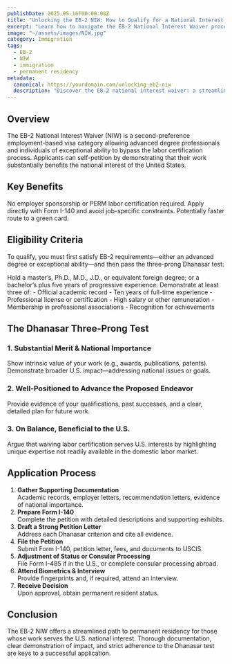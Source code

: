 ```yaml
---
publishDate: 2025-05-16T00:00:00Z
title: "Unlocking the EB-2 NIW: How to Qualify for a National Interest Waiver"
excerpt: "Learn how to navigate the EB-2 National Interest Waiver process, including eligibility criteria and application steps for permanent residency."
image: "~/assets/images/NIW.jpg"
category: Immigration
tags:
  - EB-2
  - NIW
  - immigration
  - permanent residency
metadata:
  canonical: https://yourdomain.com/unlocking-eb2-niw
  description: "Discover the EB-2 national interest waiver: a streamlined path to US permanent residency. Learn eligibility, benefits, and steps for exceptional professionals."
---
```



## Overview

The EB-2 National Interest Waiver (NIW) is a second-preference employment-based visa category allowing advanced degree professionals and individuals of exceptional ability to bypass the labor certification process. Applicants can self-petition by demonstrating that their work substantially benefits the national interest of the United States.

## Key Benefits

<dl>
  <DListItem dt="Self-Petition">
    No employer sponsorship or PERM labor certification required.
  </DListItem>
  <DListItem dt="Flexibility">
    Apply directly with Form I-140 and avoid job-specific constraints.
  </DListItem>
  <DListItem dt="Accelerated Pathway">
    Potentially faster route to a green card.
  </DListItem>
</dl>

## Eligibility Criteria

To qualify, you must first satisfy EB-2 requirements—either an advanced degree or exceptional ability—and then pass the three-prong Dhanasar test:

<dl>
  <DListItem dt="Advanced Degree Professionals">
    Hold a master’s, Ph.D., M.D., J.D., or equivalent foreign degree; or a bachelor’s plus five years of progressive experience.
  </DListItem>
  <DListItem dt="Exceptional Ability">
    Demonstrate at least three of:
    - Official academic record  
    - Ten years of full-time experience  
    - Professional license or certification  
    - High salary or other remuneration  
    - Membership in professional associations  
    - Recognition for achievements
  </DListItem>
</dl>

## The Dhanasar Three-Prong Test

### 1. Substantial Merit & National Importance

<dl>
  <DListItem dt="Substantial Merit">
    Show intrinsic value of your work (e.g., awards, publications, patents).
  </DListItem>
  <DListItem dt="National Importance">
    Demonstrate broader U.S. impact—addressing national issues or goals.
  </DListItem>
</dl>

### 2. Well-Positioned to Advance the Proposed Endeavor

Provide evidence of your qualifications, past successes, and a clear, detailed plan for future work.

### 3. On Balance, Beneficial to the U.S.

Argue that waiving labor certification serves U.S. interests by highlighting unique expertise not readily available in the domestic labor market.

## Application Process

1. **Gather Supporting Documentation**  
   Academic records, employer letters, recommendation letters, evidence of national importance.  
2. **Prepare Form I-140**  
   Complete the petition with detailed descriptions and supporting exhibits.  
3. **Draft a Strong Petition Letter**  
   Address each Dhanasar criterion and cite all evidence.  
4. **File the Petition**  
   Submit Form I-140, petition letter, fees, and documents to USCIS.  
5. **Adjustment of Status or Consular Processing**  
   File Form I-485 if in the U.S., or complete consular processing abroad.  
6. **Attend Biometrics & Interview**  
   Provide fingerprints and, if required, attend an interview.  
7. **Receive Decision**  
   Upon approval, obtain permanent resident status.

## Conclusion

The EB-2 NIW offers a streamlined path to permanent residency for those whose work serves the U.S. national interest. Thorough documentation, clear demonstration of impact, and strict adherence to the Dhanasar test are keys to a successful application.
